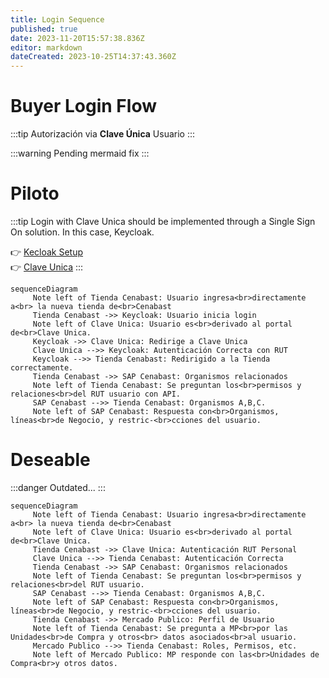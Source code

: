 ```yaml
---
title: Login Sequence
published: true
date: 2023-11-20T15:57:38.836Z
editor: markdown
dateCreated: 2023-10-25T14:37:43.360Z
---
```


# Buyer Login Flow


:::tip
Autorización via **Clave Única** Usuario
:::

:::warning
Pending mermaid fix
:::

# Piloto

:::tip
Login with Clave Unica should be implemented through a Single Sign On solution. In this case, Keycloak.

👉 [Kecloak Setup](../../infrastructure/applications/Keycloak)\
👉 [Clave Unica](../../infrastructure/clave_unica)
:::



```mermaid
sequenceDiagram
     Note left of Tienda Cenabast: Usuario ingresa<br>directamente a<br> la nueva tienda de<br>Cenabast
     Tienda Cenabast ->> Keycloak: Usuario inicia login
     Note left of Clave Unica: Usuario es<br>derivado al portal de<br>Clave Unica.
     Keycloak ->> Clave Unica: Redirige a Clave Unica
     Clave Unica -->> Keycloak: Autenticación Correcta con RUT
     Keycloak -->> Tienda Cenabast: Redirigido a la Tienda correctamente.
     Tienda Cenabast ->> SAP Cenabast: Organismos relacionados
     Note left of Tienda Cenabast: Se preguntan los<br>permisos y relaciones<br>del RUT usuario con API.
     SAP Cenabast -->> Tienda Cenabast: Organismos A,B,C.
     Note left of SAP Cenabast: Respuesta con<br>Organismos, líneas<br>de Negocio, y restric-<br>cciones del usuario.
```

# Deseable

:::danger
Outdated...
:::

```mermaid
sequenceDiagram
     Note left of Tienda Cenabast: Usuario ingresa<br>directamente a<br> la nueva tienda de<br>Cenabast
     Note left of Clave Unica: Usuario es<br>derivado al portal de<br>Clave Unica.
     Tienda Cenabast ->> Clave Unica: Autenticación RUT Personal
     Clave Unica -->> Tienda Cenabast: Autenticación Correcta
     Tienda Cenabast ->> SAP Cenabast: Organismos relacionados
     Note left of Tienda Cenabast: Se preguntan los<br>permisos y relaciones<br>del RUT usuario.
     SAP Cenabast -->> Tienda Cenabast: Organismos A,B,C.
     Note left of SAP Cenabast: Respuesta con<br>Organismos, líneas<br>de Negocio, y restric-<br>cciones del usuario.
     Tienda Cenabast ->> Mercado Publico: Perfil de Usuario
     Note left of Tienda Cenabast: Se pregunta a MP<br>por las Unidades<br>de Compra y otros<br> datos asociados<br>al usuario.
     Mercado Publico -->> Tienda Cenabast: Roles, Permisos, etc.
     Note left of Mercado Publico: MP responde con las<br>Unidades de Compra<br>y otros datos.
```

